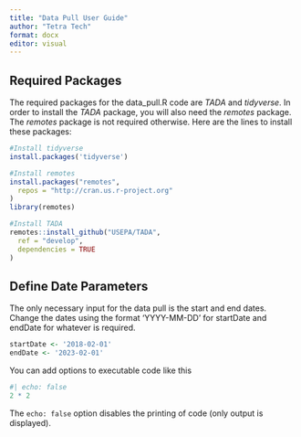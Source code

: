 ```yaml
---
title: "Data Pull User Guide"
author: "Tetra Tech"
format: docx
editor: visual
---
```


## Required Packages

The required packages for the data_pull.R code are *TADA* and *tidyverse*. In order to install the *TADA* package, you will also need the *remotes* package. The *remotes* package is not required otherwise. Here are the lines to install these packages:

```r
#Install tidyverse
install.packages('tidyverse')

#Install remotes
install.packages("remotes",
  repos = "http://cran.us.r-project.org"
)
library(remotes)

#Install TADA
remotes::install_github("USEPA/TADA",
  ref = "develop",
  dependencies = TRUE
)

```

## Define Date Parameters

The only necessary input for the data pull is the start and end dates. Change the dates using the format 'YYYY-MM-DD' for startDate and endDate for whatever is required.

```r
startDate <- '2018-02-01'
endDate <- '2023-02-01'
```

You can add options to executable code like this

```r
#| echo: false
2 * 2
```

The `echo: false` option disables the printing of code (only output is displayed).
